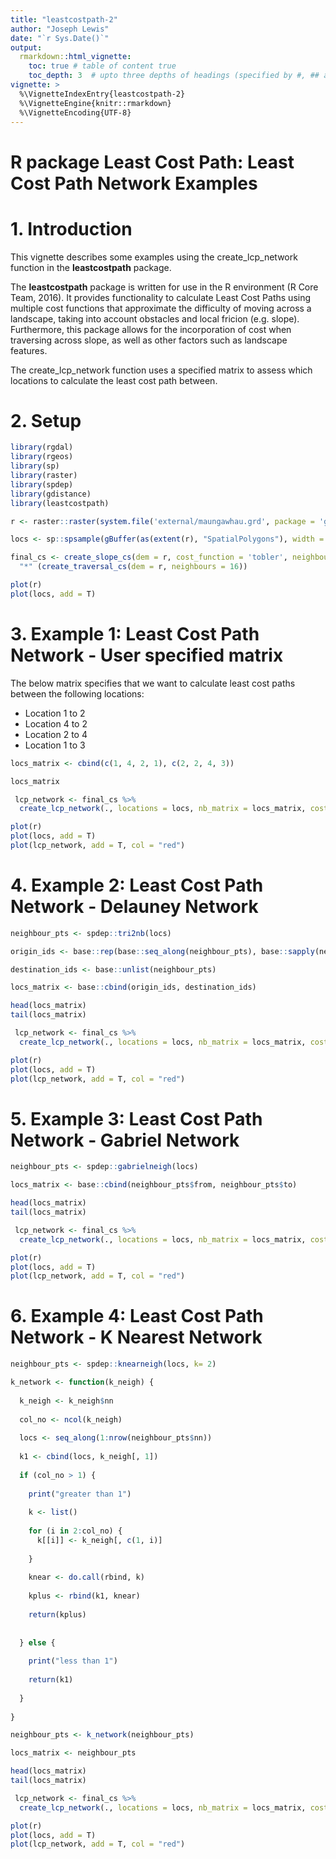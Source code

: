 ---
title: "leastcostpath-2"
author: "Joseph Lewis"
date: "`r Sys.Date()`"
output:
  rmarkdown::html_vignette:
    toc: true # table of content true
    toc_depth: 3  # upto three depths of headings (specified by #, ## and ###)
vignette: >
  %\VignetteIndexEntry{leastcostpath-2}
  %\VignetteEngine{knitr::rmarkdown}
  %\VignetteEncoding{UTF-8}
---

# R package Least Cost Path: Least Cost Path Network Examples

# 1. Introduction

This vignette describes some examples using the create_lcp_network function in the <b>leastcostpath</b> package. 

The <b>leastcostpath</b> package is written for use in the R environment (R Core Team, 2016). It provides functionality to calculate Least Cost Paths using multiple cost functions that approximate the difficulty of moving across a landscape, taking into account obstacles and local fricion (e.g. slope). Furthermore, this package allows for the incorporation of cost when traversing across slope, as well as other factors such as landscape features. 

The create_lcp_network function uses a specified matrix to assess which locations to calculate the least cost path between. 

# 2. Setup

```{r libraries, echo = TRUE, message= FALSE, warning= FALSE}
library(rgdal)
library(rgeos)
library(sp)
library(raster)
library(spdep)
library(gdistance)
library(leastcostpath)
```

```{r raster, echo = TRUE,  fig.height = 6, fig.width = 6, warning = FALSE}
r <- raster::raster(system.file('external/maungawhau.grd', package = 'gdistance'))

locs <- sp::spsample(gBuffer(as(extent(r), "SpatialPolygons"), width = -100),n=50,'random')

final_cs <- create_slope_cs(dem = r, cost_function = 'tobler', neighbours = 16) %>%
  "*" (create_traversal_cs(dem = r, neighbours = 16))

plot(r)
plot(locs, add = T)
```

# 3. Example 1: Least Cost Path Network - User specified matrix

The below matrix specifies that we want to calculate least cost paths between the following locations:

* Location 1 to 2
* Location 4 to 2
* Location 2 to 4
* Location 1 to 3

```{r lcp_matrix, echo = TRUE,  fig.height = 6, fig.width = 6, warning = FALSE}
locs_matrix <- cbind(c(1, 4, 2, 1), c(2, 2, 4, 3))

locs_matrix

```

```{r lcp_network, echo = TRUE,  fig.height = 6, fig.width = 6, warning = FALSE}
 lcp_network <- final_cs %>%
  create_lcp_network(., locations = locs, nb_matrix = locs_matrix, cost_distance = FALSE, parallel = FALSE)

plot(r)
plot(locs, add = T)
plot(lcp_network, add = T, col = "red")
```

# 4. Example 2: Least Cost Path Network - Delauney Network

```{r lcp_matrix_del, echo = TRUE,  fig.height = 6, fig.width = 6, warning = FALSE}
neighbour_pts <- spdep::tri2nb(locs)

origin_ids <- base::rep(base::seq_along(neighbour_pts), base::sapply(neighbour_pts, function(x) base::length(x)))

destination_ids <- base::unlist(neighbour_pts)

locs_matrix <- base::cbind(origin_ids, destination_ids)

head(locs_matrix)
tail(locs_matrix)

```

```{r lcp_network_del, echo = TRUE,  fig.height = 6, fig.width = 6, warning = FALSE}
 lcp_network <- final_cs %>%
  create_lcp_network(., locations = locs, nb_matrix = locs_matrix, cost_distance = FALSE, parallel = FALSE)

plot(r)
plot(locs, add = T)
plot(lcp_network, add = T, col = "red")
```

# 5. Example 3: Least Cost Path Network - Gabriel Network

```{r lcp_matrix_g, echo = TRUE,  fig.height = 6, fig.width = 6, warning = FALSE}
neighbour_pts <- spdep::gabrielneigh(locs)

locs_matrix <- base::cbind(neighbour_pts$from, neighbour_pts$to)

head(locs_matrix)
tail(locs_matrix)

```

```{r lcp_network_g, echo = TRUE,  fig.height = 6, fig.width = 6, warning = FALSE}
 lcp_network <- final_cs %>%
  create_lcp_network(., locations = locs, nb_matrix = locs_matrix, cost_distance = FALSE, parallel = FALSE)

plot(r)
plot(locs, add = T)
plot(lcp_network, add = T, col = "red")
```

# 6. Example 4: Least Cost Path Network - K Nearest Network

```{r lcp_matrix_k, echo = TRUE,  fig.height = 6, fig.width = 6, warning = FALSE}
neighbour_pts <- spdep::knearneigh(locs, k= 2)

k_network <- function(k_neigh) {
  
  k_neigh <- k_neigh$nn
  
  col_no <- ncol(k_neigh)
  
  locs <- seq_along(1:nrow(neighbour_pts$nn))
  
  k1 <- cbind(locs, k_neigh[, 1])
  
  if (col_no > 1) {
    
    print("greater than 1")
    
    k <- list()
    
    for (i in 2:col_no) {
      k[[i]] <- k_neigh[, c(1, i)]
      
    }
    
    knear <- do.call(rbind, k)
    
    kplus <- rbind(k1, knear)
    
    return(kplus)
    
    
  } else {
    
    print("less than 1")
    
    return(k1)
    
  }
  
}

neighbour_pts <- k_network(neighbour_pts)

locs_matrix <- neighbour_pts

head(locs_matrix)
tail(locs_matrix)

```

```{r lcp_network_k, echo = TRUE,  fig.height = 6, fig.width = 6, warning = FALSE}
 lcp_network <- final_cs %>%
  create_lcp_network(., locations = locs, nb_matrix = locs_matrix, cost_distance = FALSE, parallel = FALSE)

plot(r)
plot(locs, add = T)
plot(lcp_network, add = T, col = "red")
```
